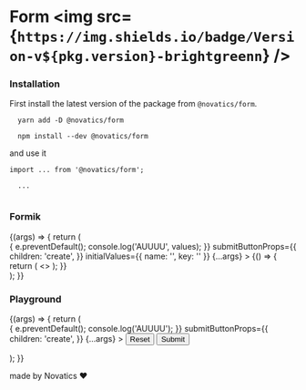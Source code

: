 

<Meta title="Form" component={Form} />

# Form <img src={`https://img.shields.io/badge/Version-v${pkg.version}-brightgreenn`} />

### Installation

First install the latest version of the package from `@novatics/form`.

```shell
  yarn add -D @novatics/form
```

```shell
  npm install --dev @novatics/form
```

and use it

```tsx
import ... from '@novatics/form';

  ...


```

### Formik

<Canvas>
  <Story
    name="Forkmik"
    argTypes={{
      error: false,
      checked: false,
    }}
  >
    {(args) => {
      return (
        <div style={{ display: 'flex', flexDirection: 'row' }}>
          <FormikForm
            title={'Create a Project'}
            description={
              'Os projetos são onde seus repositórios vivem. Eles são contêineres nos quais você pode agrupar repositórios semelhantes para melhores organizações de código.'
            }
            onSubmit={(values) => {
              e.preventDefault();
              console.log('AUUUU', values);
            }}
            submitButtonProps={{
              children: 'create',
            }}
            initialValues={{ name: '', key: '' }}
            {...args}
          >
            {() => {
              return (
                <>
                  <InputFormikField id="name" name="name" required />
                  <InputFormikField id="key" name="key" />
                </>
              );
            }}
          </FormikForm>
        </div>
      );
    }}
  </Story>
</Canvas>

### Playground

<Canvas>
  <Story
    name="Playground"
    argTypes={{
      error: false,
      checked: false,
    }}
  >
    {(args) => {
      return (
        <div style={{ display: 'flex', flexDirection: 'row' }}>
          <Form
            title={'Create a Project'}
            description={
              'Os projetos são onde seus repositórios vivem. Eles são contêineres nos quais você pode agrupar repositórios semelhantes para melhores organizações de código.'
            }
            handleSubmit={(e) => {
              e.preventDefault();
              console.log('AUUUU');
            }}
            submitButtonProps={{
              children: 'create',
            }}
            {...args}
          >
            <InputField
              label="Project's name"
              required
              hint="Some important text"
            />
            <InputField label="Key" required />
            <ActionFooter spacing={2}>
              <Button type="reset" variant="outlined">
                Reset
              </Button>
              <Button type="submit" variant="contained">
                Submit
              </Button>
            </ActionFooter>
          </Form>
        </div>
      );
    }}
  </Story>
</Canvas>

<ArgsTable story="Playground" />

made by Novatics ❤

